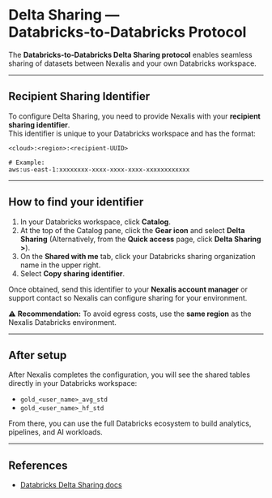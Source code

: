# Delta Sharing — Databricks‑to‑Databricks Protocol

The **Databricks‑to‑Databricks Delta Sharing protocol** enables seamless sharing of datasets between Nexalis and your own Databricks workspace.

---

## Recipient Sharing Identifier

To configure Delta Sharing, you need to provide Nexalis with your **recipient sharing identifier**.  
This identifier is unique to your Databricks workspace and has the format:

```text
<cloud>:<region>:<recipient-UUID>

# Example:
aws:us-east-1:xxxxxxxx-xxxx-xxxx-xxxx-xxxxxxxxxxxx
```

---

## How to find your identifier

1. In your Databricks workspace, click **Catalog**.  
2. At the top of the Catalog pane, click the **Gear icon** and select **Delta Sharing** (Alternatively, from the **Quick access** page, click **Delta Sharing >**).
4. On the **Shared with me** tab, click your Databricks sharing organization name in the upper right.  
5. Select **Copy sharing identifier**.

Once obtained, send this identifier to your **Nexalis account manager** or support contact so Nexalis can configure sharing for your environment.

⚠️ **Recommendation:** To avoid egress costs, use the **same region** as the Nexalis Databricks environment.

---

## After setup

After Nexalis completes the configuration, you will see the shared tables directly in your Databricks workspace:

- `gold_<user_name>_avg_std`  
- `gold_<user_name>_hf_std`  

From there, you can use the full Databricks ecosystem to build analytics, pipelines, and AI workloads.

---

## References

- [Databricks Delta Sharing docs](https://docs.databricks.com/aws/en/delta-sharing/recipient)

